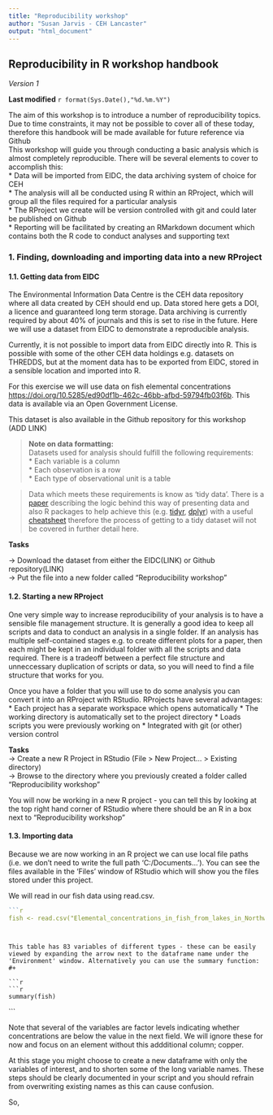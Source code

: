 ```yaml
---
title: "Reproducibility workshop"
author: "Susan Jarvis - CEH Lancaster"
output: "html_document"
---
```


## Reproducibility in R workshop handbook
*Version 1* 
 
**Last modified** 
`r format(Sys.Date(),"%d.%m.%Y")`


The aim of this workshop is to introduce a number of reproducibility topics. Due to time constraints, it may not be possible to cover all of these today, therefore this handbook will be made available for future reference via Github  
This workshop will guide you through conducting a basic analysis which is almost completely reproducible. There will be several elements to cover to accomplish this:  
* Data will be imported from EIDC, the data archiving system of choice for CEH  
* The analysis will all be conducted using R within an RProject, which will group all the files required for a particular analysis  
* The RProject we create will be version controlled with git and could later be published on Github  
* Reporting will be facilitated by creating an RMarkdown document which contains both the R code to conduct analyses and supporting text  


### 1. Finding, downloading and importing data into a new RProject

#### 1.1. Getting data from EIDC

The Environmental Information Data Centre is the CEH data repository where all data created by CEH should end up. Data stored here gets a DOI, a licence and guaranteed long term storage. Data archiving is currently required by about 40% of journals and this is set to rise in the future. Here we will use a dataset from EIDC to demonstrate a reproducible analysis.

Currently, it is not possible to import data from EIDC directly into R. This is possible with some of the other CEH data holdings e.g. datasets on THREDDS, but at the moment data has to be exported from EIDC, stored in a sensible location and imported into R.

For this exercise we will use data on fish elemental concentrations [https://doi.org/10.5285/ed90df1b-462c-46bb-afbd-59794fb03f6b](https://doi.org/10.5285/ed90df1b-462c-46bb-afbd-59794fb03f6b). This data is available via an Open Government License.

This dataset is also available in the Github repository for this workshop (ADD LINK)


> **Note on data formatting:**  
> Datasets used for analysis should fulfill the following requirements:  
> * Each variable is a column  
> * Each observation is a row  
> * Each type of observational unit is a table  

> Data which meets these requirements is know as 'tidy data'. There is a [paper](http://vita.had.co.nz/papers/tidy-data.pdf) describing the logic behind this way of presenting data and also R packages to help achieve this (e.g. [tidyr](https://cran.r-project.org/web/packages/tidyr/index.html), [dplyr](https://cran.r-project.org/web/packages/dplyr/index.html)) with a useful [cheatsheet](https://www.rstudio.com/wp-content/uploads/2015/02/data-wrangling-cheatsheet.pdf) therefore the process of getting to a tidy dataset will not be covered in further detail here.


 **Tasks**
  
 -> Download the dataset from either the EIDC(LINK) or Github repository(LINK)  
 -> Put the file into a new folder called "Reproducibility workshop"
 
 
#### 1.2. Starting a new RProject
 
One very simple way to increase reproducibility of your analysis is to have a sensible file management structure. It is generally a good idea to keep all scripts and data to conduct an analysis in a single folder. If an analysis has multiple self-contained stages e.g. to create different plots for a paper, then each might be kept in an individual folder with all the scripts and data required. There is a tradeoff between a perfect file structure and unneccessary duplication of scripts or data, so you will need to find a file structure that works for you.
 
 Once you have a folder that you will use to do some analysis you can convert it into an RProject with RStudio. RProjects have several advantages:  
 * Each project has a separate workspace which opens automatically
 * The working directory is automatically set to the project directory
 * Loads scripts you were previously working on
 * Integrated with git (or other) version control
  
**Tasks**  
-> Create a new R Project in RStudio (File > New Project... > Existing directory)  
-> Browse to the directory where you previously created a folder called "Reproducibility workshop"  

You will now be working in a new R project - you can tell this by looking at the top right hand corner of RStudio where there should be an R in a box next to "Reproducibility workshop"


#### 1.3. Importing data

Because we are now working in an R project we can use local file paths (i.e. we don't need to write the full path 'C:/Documents...'). You can see the files available in the 'Files' window of RStudio which will show you the files stored under this project.

We will read in our fish data using read.csv.

```r
```r
fish <- read.csv("Elemental_concentrations_in_fish_from_lakes_in_Northwest_England.csv")
```
```


This table has 83 variables of different types - these can be easily viewed by expanding the arrow next to the dataframe name under the 'Environment' window. Alternatively you can use the summary function:
#+

```r
```r
summary(fish)
```
```



Note that several of the variables are factor levels indicating whether concentrations are below the value in the next field. We will ignore these for now and focus on an element without this addditional column; copper. 

At this stage you might choose to create a new dataframe with only the variables of interest, and to shorten some of the long variable names. These steps should be clearly documented in your script and you should refrain from overwriting existing names as this can cause confusion.

So, 
